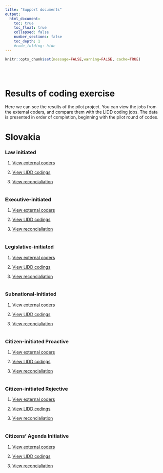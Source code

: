 ```yaml
---
title: "Support documents"
output:
  html_document:
    toc: true
    toc_float: true
    collapsed: false
    number_sections: false
    toc_depth: 1
    #code_folding: hide
---
```


```r
knitr::opts_chunk$set(message=FALSE,warning=FALSE, cache=TRUE)
```
<br/><br/>

# Results of coding exercise
Here we can see the results of the pilot project. You can view the jobs from the external coders, and compare them with the LIDD coding jobs. The data is presented in order of completion, beginning with the pilot round of codes. 


# Slovakia

### Law initiated
1. <a href="https://fmendez72.github.io/lidd/Liddpages/Executive_coder1.html" target="_blank">View external coders</a>

2. <a href="https://fmendez72.github.io/lidd/Liddpages/lawInitiatedDefinitions.html" target="_blank">View LIDD codings</a>

3. <a href="https://fmendez72.github.io/lidd/Liddpages/lawInitiatedDefinitions.html" target="_blank">View reconcialiation</a>
<br/><br/>

### Executive-initiated
1. <a href="https://fmendez72.github.io/lidd/Liddpages/ConceptualMap.html" target="_blank">View external coders</a>

2. <a href="https://fmendez72.github.io/lidd/Liddpages/lawInitiatedDefinitions.html" target="_blank">View LIDD codings</a>

3. <a href="https://fmendez72.github.io/lidd/Liddpages/lawInitiatedDefinitions.html" target="_blank">View reconcialiation</a>
<br/><br/>

### Legislative-initiated
1. <a href="https://fmendez72.github.io/lidd/Liddpages/ConceptualMap.html" target="_blank">View external coders</a>

2. <a href="https://fmendez72.github.io/lidd/Liddpages/lawInitiatedDefinitions.html" target="_blank">View LIDD codings</a>

3. <a href="https://fmendez72.github.io/lidd/Liddpages/lawInitiatedDefinitions.html" target="_blank">View reconcialiation</a>
<br/><br/>

### Subnational-initiated
1. <a href="https://fmendez72.github.io/lidd/Liddpages/ConceptualMap.html" target="_blank">View external coders</a>

2. <a href="https://fmendez72.github.io/lidd/Liddpages/lawInitiatedDefinitions.html" target="_blank">View LIDD codings</a>

3. <a href="https://fmendez72.github.io/lidd/Liddpages/lawInitiatedDefinitions.html" target="_blank">View reconcialiation</a>
<br/><br/>

### Citizen-initiated Proactive
1. <a href="https://fmendez72.github.io/lidd/Liddpages/ConceptualMap.html" target="_blank">View external coders</a>

2. <a href="https://fmendez72.github.io/lidd/Liddpages/lawInitiatedDefinitions.html" target="_blank">View LIDD codings</a>

3. <a href="https://fmendez72.github.io/lidd/Liddpages/lawInitiatedDefinitions.html" target="_blank">View reconcialiation</a>
<br/><br/>

### Citizen-initiated Rejective
1. <a href="https://fmendez72.github.io/lidd/Liddpages/ConceptualMap.html" target="_blank">View external coders</a>

2. <a href="https://fmendez72.github.io/lidd/Liddpages/lawInitiatedDefinitions.html" target="_blank">View LIDD codings</a>

3. <a href="https://fmendez72.github.io/lidd/Liddpages/lawInitiatedDefinitions.html" target="_blank">View reconcialiation</a>
<br/><br/>

### Citizens' Agenda Initiative
1. <a href="https://fmendez72.github.io/lidd/Liddpages/ConceptualMap.html" target="_blank">View external coders</a>

2. <a href="https://fmendez72.github.io/lidd/Liddpages/lawInitiatedDefinitions.html" target="_blank">View LIDD codings</a>

3. <a href="https://fmendez72.github.io/lidd/Liddpages/lawInitiatedDefinitions.html" target="_blank">View reconcialiation</a>
<br/><br/>

